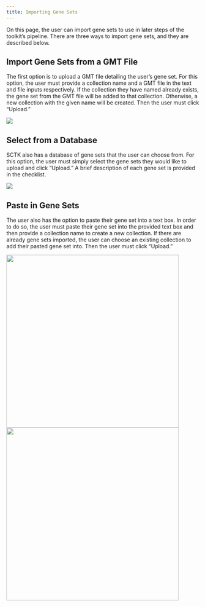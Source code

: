 ```yaml
---
title: Importing Gene Sets
---
```


On this page, the user can import gene sets to use in later steps of the toolkit's pipeline. There are three ways to import gene sets, and they are described below.

## Import Gene Sets from a GMT File

The first option is to upload a GMT file detailing the user's gene set. For this option, the user must provide a collection name and a GMT file in the text and file inputs respectively. If the collection they have named already exists, the gene set from the GMT file will be added to that collection. Otherwise, a new collection with the given name will be created. Then the user must click "Upload."

![](ui_screenshots/gene_set_gmt.png)

## Select from a Database

SCTK also has a database of gene sets that the user can choose from. For this option, the user must simply select the gene sets they would like to upload and click "Upload." A brief description of each gene set is provided in the checklist.

![](ui_screenshots/gene_set_db.png)

## Paste in Gene Sets

The user also has the option to paste their gene set into a text box. In order to do so, the user must paste their gene set into the provided text box and then provide a collection name to create a new collection. If there are already gene sets imported, the user can choose an existing collection to add their pasted gene set into. Then the user must click "Upload."

![](ui_screenshots/gene_set_paste.png){width=450px} ![](ui_screenshots/gene_set_paste_pick.png){width=450px}